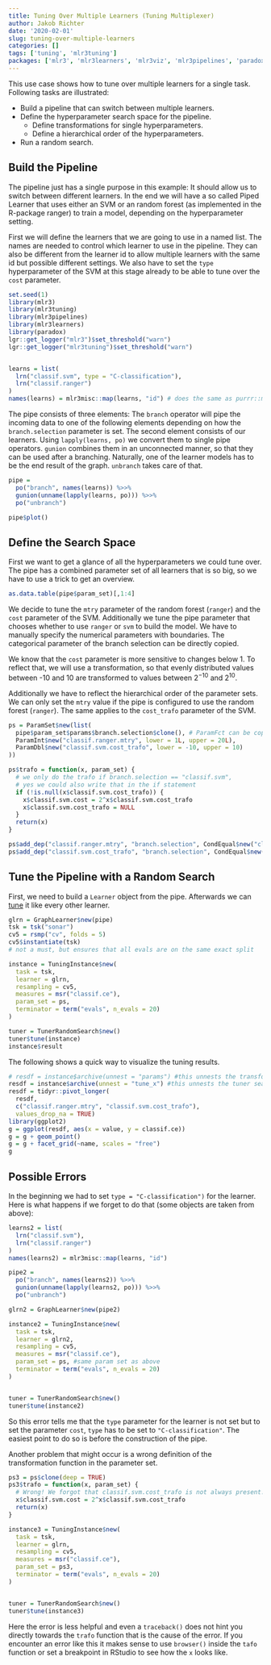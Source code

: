 ```yaml
---
title: Tuning Over Multiple Learners (Tuning Multiplexer)
author: Jakob Richter
date: '2020-02-01'
slug: tuning-over-multiple-learners
categories: []
tags: ['tuning', 'mlr3tuning']
packages: ['mlr3', 'mlr3learners', 'mlr3viz', 'mlr3pipelines', 'paradox', 'igraph']
---
```


This use case shows how to tune over multiple learners for a single task.
Following tasks are illustrated:

* Build a pipeline that can switch between multiple learners.
* Define the hyperparameter search space for the pipeline.
  - Define transformations for single hyperparameters.
  - Define a hierarchical order of the hyperparameters.
* Run a random search.


## Build the Pipeline

The pipeline just has a single purpose in this example: It should allow us to switch between different learners.
In the end we will have a so called Piped Learner that uses either an SVM or an random forest (as implemented in the R-package ranger) to train a model, depending on the hyperparameter setting.

First we will define the learners that we are going to use in a named list.
The names are needed to control which learner to use in the pipeline.
They can also be different from the learner id to allow multiple learners with the same id but possible different settings.
We also have to set the `type` hyperparameter of the SVM at this stage already to be able to tune over the `cost` parameter.

```r
set.seed(1)
library(mlr3)
library(mlr3tuning)
library(mlr3pipelines)
library(mlr3learners)
library(paradox)
lgr::get_logger("mlr3")$set_threshold("warn")
lgr::get_logger("mlr3tuning")$set_threshold("warn")


learns = list(
  lrn("classif.svm", type = "C-classification"),
  lrn("classif.ranger")
)
names(learns) = mlr3misc::map(learns, "id") # does the same as purrr::map
```

The pipe consists of three elements:
The `branch` operator will pipe the incoming data to one of the following elements depending on how the `branch.selection` parameter is set.
The second element consists of our learners.
Using `lapply(learns, po)` we convert them to single pipe operators.
`gunion` combines them in an unconnected manner, so that they can be used after a branching.
Naturally, one of the learner models has to be the end result of the graph.
`unbranch` takes care of that.

```r
pipe =
  po("branch", names(learns)) %>>%
  gunion(unname(lapply(learns, po))) %>>%
  po("unbranch")

pipe$plot()
```

## Define the Search Space

First we want to get a glance of all the hyperparameters we could tune over.
The pipe has a combined parameter set of all learners that is so big, so we have to use a trick to get an overview.

```r
as.data.table(pipe$param_set)[,1:4]
```

We decide to tune the `mtry` parameter of the random forest (`ranger`) and the `cost` parameter of the SVM.
Additionally we tune the pipe parameter that chooses whether to use `ranger` or `svm` to build the model.
We have to manually specify the numerical parameters with boundaries.
The categorical parameter of the branch selection can be directly copied.

We know that the `cost` parameter is more sensitive to changes below 1.
To reflect that, we will use a transformation, so that evenly distributed values between -10 and 10 are transformed to values between $2^{-10}$ and $2^{10}$.

Additionally we have to reflect the hierarchical order of the parameter sets.
We can only set the `mtry` value if the pipe is configured to use the random forest (`ranger`).
The same applies to the `cost_trafo` parameter of the SVM.

```r
ps = ParamSet$new(list(
  pipe$param_set$params$branch.selection$clone(), # ParamFct can be copied.
  ParamInt$new("classif.ranger.mtry", lower = 1L, upper = 20L),
  ParamDbl$new("classif.svm.cost_trafo", lower = -10, upper = 10)
))

ps$trafo = function(x, param_set) {
  # we only do the trafo if branch.selection == "classif.svm",
  # yes we could also write that in the if statement
  if (!is.null(x$classif.svm.cost_trafo)) {
    x$classif.svm.cost = 2^x$classif.svm.cost_trafo
    x$classif.svm.cost_trafo = NULL
  }
  return(x)
}

ps$add_dep("classif.ranger.mtry", "branch.selection", CondEqual$new("classif.ranger"))
ps$add_dep("classif.svm.cost_trafo", "branch.selection", CondEqual$new("classif.svm"))
```

## Tune the Pipeline with a Random Search

First, we need to build a `Learner` object from the pipe.
Afterwards we can [tune](https://mlr3book.mlr-org.com/tuning.html) it like every other learner.

```r
glrn = GraphLearner$new(pipe)
tsk = tsk("sonar")
cv5 = rsmp("cv", folds = 5)
cv5$instantiate(tsk)
# not a must, but ensures that all evals are on the same exact split

instance = TuningInstance$new(
  task = tsk,
  learner = glrn,
  resampling = cv5,
  measures = msr("classif.ce"),
  param_set = ps,
  terminator = term("evals", n_evals = 20)
)

tuner = TunerRandomSearch$new()
tuner$tune(instance)
instance$result
```


The following shows a quick way to visualize the tuning results.

```r

# resdf = instance$archive(unnest = "params") #this unnests the transformed values
resdf = instance$archive(unnest = "tune_x") #this unnests the tuner search space values
resdf = tidyr::pivot_longer(
  resdf,
  c("classif.ranger.mtry", "classif.svm.cost_trafo"),
  values_drop_na = TRUE)
library(ggplot2)
g = ggplot(resdf, aes(x = value, y = classif.ce))
g = g + geom_point()
g = g + facet_grid(~name, scales = "free")
g
```

## Possible Errors

In the beginning we had to set `type = "C-classification")` for the learner.
Here is what happens if we forget to do that (some objects are taken from above):

```r
learns2 = list(
  lrn("classif.svm"),
  lrn("classif.ranger")
)
names(learns2) = mlr3misc::map(learns, "id")

pipe2 =
  po("branch", names(learns2)) %>>%
  gunion(unname(lapply(learns2, po))) %>>%
  po("unbranch")

glrn2 = GraphLearner$new(pipe2)

instance2 = TuningInstance$new(
  task = tsk,
  learner = glrn2,
  resampling = cv5,
  measures = msr("classif.ce"),
  param_set = ps, #same param set as above
  terminator = term("evals", n_evals = 20)
)


tuner = TunerRandomSearch$new()
tuner$tune(instance2)
```

So this error tells me that the `type` parameter for the learner is not set but to set the parameter `cost`, `type` has to be set to `"C-classification"`.
The easiest point to do so is before the construction of the pipe.


Another problem that might occur is a wrong definition of the transformation function in the parameter set.

```r
ps3 = ps$clone(deep = TRUE)
ps3$trafo = function(x, param_set) {
  # Wrong! We forgot that classif.svm.cost_trafo is not always present!
  x$classif.svm.cost = 2^x$classif.svm.cost_trafo
  return(x)
}

instance3 = TuningInstance$new(
  task = tsk,
  learner = glrn,
  resampling = cv5,
  measures = msr("classif.ce"),
  param_set = ps3,
  terminator = term("evals", n_evals = 20)
)


tuner = TunerRandomSearch$new()
tuner$tune(instance3)
```
Here the error is less helpful and even a `traceback()` does not hint you directly towards the `trafo` function that is the cause of the error.
If you encounter an error like this it makes sense to use `browser()` inside the `tafo` function or set a breakpoint in RStudio to see how the `x` looks like.
